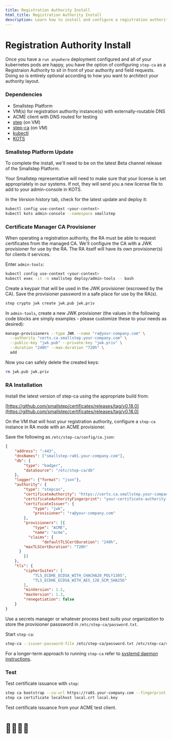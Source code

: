 ```yaml
---
title: Registration Authority Install
html_title: Registration Authority Install
description: Learn how to install and configure a registration authority for your run anywhere deployment
---
```



# Registration Authority Install

Once you have a `run anywhere` deployment configured and all of your kubernetes pods are happy, you have the option of configuring `step-ca` as a Registraion Authority to sit in front of your authority and field requests. Doing so is entirely optional according to how you want to architect your authority layout.

### Dependencies

- Smallstep Platform
- VM(s) for registration authority instance(s) with externally-routable DNS
- ACME client with DNS routed for testing
- [step](https://smallstep.com/docs/step-cli/installation) (on VM)
- [step-ca](https://smallstep.com/docs/step-ca/installation) (on VM)
- [kubectl](https://kubernetes.io/docs/tasks/tools/#kubectl)
- [KOTS](https://kots.io/kots-cli/getting-started/#how-to-install)

### Smallstep Platform Update

To complete the install, we'll need to be on the latest Beta channel release of the Smallstep Platform.

Your Smallstep representative will need to make sure that your license is set appropriately in our systems. If not, they will send you a new license file to add to your admin-console in KOTS.

In the *Version history* tab, check for the latest update and deploy it:

```bash
kubectl config use-context <your-context>
kubectl kots admin-console --namespace smallstep
```

### Certificate Manager CA Provisioner

When operating a registration authority, the RA must be able to request certificates from the managed CA. We'll configure the CA with a JWK provisioner for use by the RA. The RA itself will have its own provisioner(s) for clients it services.

Enter `admin-tools`:

```bash
kubectl config use-context <your-context>
kubectl exec -it -n smallstep deploy/admin-tools -- bash
```

Create a keypair that will be used in the JWK provisioner (escrowed by the CA). Save the provisioner password in a safe place for use by the RA(s).

```bash
step crypto jwk create jwk.pub jwk.priv
```

In `admin-tools`, create a new JWK provisioner (the values in the following code blocks are simply examples - please customize these to your needs as desired):

```bash
manage-provisioners --type JWK --name "ra@your-company.com" \
  --authority "certs.ca.smallstep.your-company.com" \
  --public-key "jwk.pub" --private-key "jwk.priv" \
  --duration "240h" --max-duration "720h" \
  add
```

Now you can safely delete the created keys:

```bash
rm jwk.pub jwk.priv
```

### RA Installation

Install the latest version of step-ca using the appropriate build from:

[https://github.com/smallstep/certificates/releases/tag/v0.18.0](https://github.com/smallstep/certificates/releases/tag/v0.18.0)

On the VM that will host your registration authority, configure a `step-ca` instance in RA mode with an ACME provisioner.

Save the following as `/etc/step-ca/config/ca.json`:

```json
{
	"address": ":443",
	"dnsNames": ["smallstep-ra01.your-company.com"],
	"db": {
		"type": "badger",
		"dataSource": "/etc/step-ca/db"
	},
	"logger": {"format": "json"},
	"authority": {
		"type": "stepcas",
		"certificateAuthority": "https://certs.ca.smallstep.your-company.com",
		"certificateAuthorityFingerprint": "your-certificate-authority-fingerprint",
		"certificateIssuer": {
			"type": "jwk", 
			"provisioner": "ra@your-company.com"
		},
		"provisioners": [{
			"type": "ACME",
			"name": "acme",
		  "claims": {
				"defaultTLSCertDuration": "240h",
        "maxTLSCertDuration": "720h"
      }
		}]
	},
	"tls": {
		"cipherSuites": [
			"TLS_ECDHE_ECDSA_WITH_CHACHA20_POLY1305",
 			"TLS_ECDHE_ECDSA_WITH_AES_128_GCM_SHA256"
		],
		"minVersion": 1.2,
		"maxVersion": 1.3,
		"renegotiation": false
	}
}
```

Use a secrets manager or whatever process best suits your organization to store the provisioner passsword in `/etc/step-ca/password.txt`.

Start `step-ca`:

```bash
step-ca --issuer-password-file /etc/step-ca/password.txt /etc/step-ca/config/ca.json
```

For a longer-term approach to running `step-ca` refer to [systemd daemon instructions](https://smallstep.com/docs/step-ca/certificate-authority-server-production#running-step-ca-as-a-daemon).

### Test

Test certificate issuance with `step`:

```bash
step ca bootstrap --ca-url https://ra01.your-company.com --fingerprint your-certificate-authority-fingerprint
step ca certificate localhost local.crt local.key
```

Test certificate issuance from your ACME test client.

# 🕺🤸🏻‍♂️